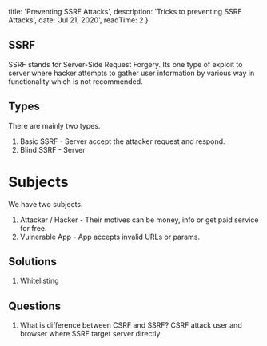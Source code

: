 
  title: 'Preventing SSRF Attacks',
  description: 'Tricks to preventing SSRF Attacks',
  date: 'Jul 21, 2020',
  readTime: 2 
}


## SSRF
SSRF stands for Server-Side Request Forgery. Its one type of exploit to server where hacker attempts to gather user information by various way in functionality which is not recommended.

## Types
There are mainly two types.
1. Basic SSRF - Server accept the attacker request and respond.
1. Blind SSRF - Server

# Subjects
We have two subjects.
1. Attacker / Hacker - Their motives can be money, info or get paid service for free.
1. Vulnerable App - App accepts invalid URLs or params.

## Solutions
1. Whitelisting

## Questions
1. What is difference between CSRF and SSRF?
CSRF attack user and browser where SSRF target server directly.
